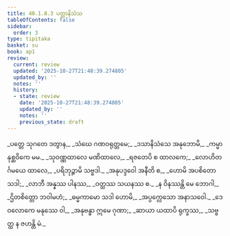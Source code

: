 ```yaml
---
title: 40.1.8.3 ပတ္တာနိသံသ
tableOfContents: false
sidebar:
  order: 3
type: tipitaka
basket: su
book: ap1
review:
  current: review
  updated: '2025-10-27T21:48:39.274805'
  updated_by: ''
  notes: ''
  history:
  - state: review
    date: '2025-10-27T21:48:39.274805'
    updated_by: ''
    notes: ''
    previous_state: draft
---
```



<ReviewStatus review={frontmatter.review} showDetails={true} />

<HypothesisAnnotation frontmatter={frontmatter} />

<DynamicBreadcrumb />

<Division number="98" book="ap1" e="ch" v="20" p="359">

<Paragraph number="4395" type="verses" book="ap1">
_ပတ္တေ သုဂတေ ဒတွာန,_  
_သံဃေ ဂဏဝရုတ္တမေ;_  
_ဒသာနိသံသေ အနုဘောမိ,_  
_ကမ္မာနုစ္ဆဝိကေ မမ._  

</Paragraph>

</Division>
<Division number="99" book="ap1" e="ch" v="20" p="359">

<Paragraph number="4396" type="verses" book="ap1">
_သုဝဏ္ဏထာလေ မဏိထာလေ,_  
_ရဇတေပိ စ ထာလကေ;_  
_လောဟိတင်္ဂမယေ ထာလေ,_  
_ပရိဘုဉ္ဇာမိ သဗ္ဗဒါ._  

</Paragraph>

</Division>
<Division number="100" book="ap1" e="ch" v="20" p="359">

<Paragraph number="4397" type="verses" book="ap1">
_အနုပဒ္ဒဝေါ အနီတိ စ,_  
_ဟောမိ အပစိတော သဒါ;_  
_လာဘီ အန္နဿ ပါနဿ,_  
_ဝတ္ထဿ သယနဿ စ._  

</Paragraph>

</Division>
<Division number="101" book="ap1" e="ch" v="20" p="359">

<Paragraph number="4398" type="verses" book="ap1">
_န ဝိနဿန္တိ မေ ဘောဂါ,_  
_ဌိတစိတ္တော ဘဝါမဟံ;_  
_ဓမ္မကာမော သဒါ ဟောမိ,_  
_အပ္ပက္လေသော အနာသဝေါ._  

</Paragraph>

</Division>
<Division number="102" book="ap1" e="ch" v="20" p="359">

<Paragraph number="4399" type="verses" book="ap1">
_ဒေဝလောကေ မနုဿေ ဝါ,_  
_အနုဗန္ဓာ ဣမေ ဂုဏာ;_  
_ဆာယာ ယထာပိ ရုက္ခဿ,_  
_သဗ္ဗတ္ထ န ဇဟန္တိ မံ._
</Paragraph>
</Division>